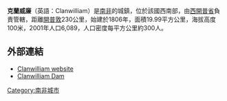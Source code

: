 '''克蘭威廉'''（英語：Clanwilliam）是[[南非|南非]]的城鎮，位於該國西南部，由[[西開普省|西開普省]]負責管轄，距離[[開普敦|開普敦]]230公里，始建於1806年，面積19.99平方公里，海拔高度100米，2001年人口6,089，人口密度每平方公里約300人。

==外部連結==
{{commonscat|Clanwilliam}}
* [http://www.clanwilliam.info Clanwilliam website] {{Wayback|url=http://www.clanwilliam.info/ |date=20201031104800 }}
* [http://www.clanwilliam.org.za Clanwilliam Dam] {{Wayback|url=http://www.clanwilliam.org.za/ |date=20190904015425 }}

{{SouthAfrica-geo-stub}}
[[Category:南非城市|Category:南非城市]]